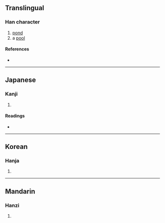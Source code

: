 {{character info/new}}
{{also|瀦}}
==Translingual==

===Han character===
{{Han char|rn=85|rad=水|as=12|sn=15|four=|canj=EKHA|ids=⿰氵猪}}

# [[pond]]
# a [[pool]]

====References====
* {{Han ref|kx=0650.290|dkj=18287|dj=1061.100|hdz=31727.010|uh=6F74|ud=28532}}

----

==Japanese==

===Kanji===
{{ja-kanji|grade=|rs=水12}}

# {{defn|lang=ja|sort=水12}}

====Readings====
* {{ja-readings|on=[[ちょ]] (cho)|kun=[[みずたまり]] (mizutamari)}}

----

==Korean==

===Hanja===
{{ko-hanja|hangeul=저|eumhun=|rv=jeo|mr=chŏ|y=ce}}

# {{defn|lang=ko|sort=水12}}

----

==Mandarin==

===Hanzi===
{{cmn-hanzi|tra=瀦|pin=[[zhū]] ([[zhu1]])|wg=chu<sup>1</sup>}}

# {{defn|lang=cmn|sort=水12}}